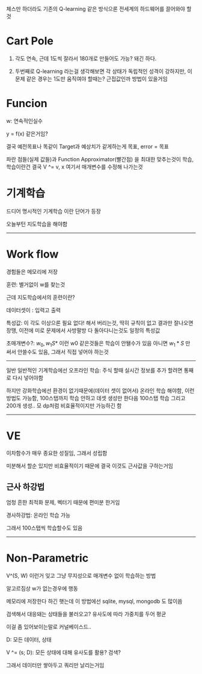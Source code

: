 체스만 하더라도 기존의 Q-learning 같은 방식으론 전세계의 하드웨어를 끌어와야 할것

# Cart Pole
1. 각도 연속, 근데 1도씩 잘라서 180개로 만들어도 가능? 돼긴 하다.

2. 두번째로 Q-learning 라는걸 생각해보면 각 상태가 독립적인 성격이 강하지만, 이 문제 같은 경우는 1도만 움직여야 할때는? 근접값인까 방법이 있을거임


# Funcion
w: 연속적인실수

y = f(x) 같은거임?

결국 예전목표나 똑같이 Target과 예상치가 같게하는게 목표, error = 목표

파란 점들(실제 값들)과 Function Approximator(빨간점) 을 최대한 맞추는것이 학습, 학습이란건 결국 V ^= v, x 여기서 매개변수를 수정해 나가는것

# 기계학습
드디어 명시적인 기계학습 이란 단어가 등장

오늘부턴 지도학습을 해야함

***

# Work flow
경험들은 메모리에 저장

훈련: 별거없이 w를 찾는것

근데 지도학습에서의 훈련이란?

데이터셋이 : 입력고 출력

특성값: 이 각도 이상으론 필요 없다! 해서 버리는것, 딱히 규칙이 없고 결과만 잘나오면 장땡, 이전에 미로 문제에서 사방팔방 다 돌아다니는것도 일정의 특성값

초매개변수?: $w_0, w_1S*$ 이런 w0 같은것들은 학습이 안됄수가 있음 아니면 $w_1*S$ 만 써서 안쓸수도 있음, 그래서 직접 넣어야 하는것

***

일반 일반적인 기계학습에선 오프라인 학습: 주식 할때 실시간 정보를 추가 할려면 통째로 다시 넣어야함

하지만 강화학습에선 환경이 없기때문에(데이터 셋이 없어서) 온라인 학습 해야함, 이런 방법도 가능함, 100스탭까지 학습 안하고 데셋 생성만 한다음 100스탭 학습 그리고 200개 생성.. 모 dp처럼 비효율적이지만 가능하긴 함

***

# VE
이차함수가 매우 종요한 성질임, 그래서 성립함

미분해서 할순 있지만 비효율적이기 때문에 결국 이것도 근사값을 구하는거임

## 근사 하강법
엄청 흔한 최적화 문제, 벡터기 때문에 편미분 한거임

경사하강법: 온라인 학습 가능

그래서 100스탭씩 학습할수도 있음

***
# Non-Parametric

V^(S, W) 이런거 잊고 그냥 무지성으로 매개변수 없이 학습하는 방법

알고르짐상 w가 없는경우에 행동

메모리에 저장한다 하긴 햇는데 이 방법에선 sqlite, mysql, mongodb 도 많이씀

검색해서 대응돼는 상태들을 불러오고? 유사도에 따라 가중치를 두어 평균

이걸 좀 있어보이는말로 커널베이스드..

D: 모든 데이터, 상태

V ^= (s; D): 모든 상태에 대해 유사도를 활용? 검색?

그래서 데이터만 쌓아두고 쿼리만 날리는거임
